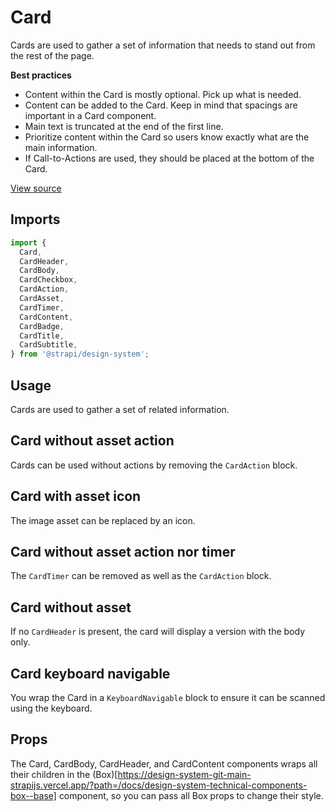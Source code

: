 

<Meta of={CardStories} />

# Card

Cards are used to gather a set of information that needs to stand out from the rest of the page.

**Best practices**

- Content within the Card is mostly optional. Pick up what is needed.
- Content can be added to the Card. Keep in mind that spacings are important in a Card component.
- Main text is truncated at the end of the first line.
- Prioritize content within the Card so users know exactly what are the main information.
- If Call-to-Actions are used, they should be placed at the bottom of the Card.

[View source](https://github.com/strapi/design-system/tree/main/packages/design-system/src/Card)

## Imports

```js
import {
  Card,
  CardHeader,
  CardBody,
  CardCheckbox,
  CardAction,
  CardAsset,
  CardTimer,
  CardContent,
  CardBadge,
  CardTitle,
  CardSubtitle,
} from '@strapi/design-system';
```

## Usage

Cards are used to gather a set of related information.

<Canvas of={CardStories.Base} />

## Card without asset action

Cards can be used without actions by removing the `CardAction` block.

<Canvas of={CardStories.WithoutAssetAction} />

## Card with asset icon

The image asset can be replaced by an icon.

<Canvas of={CardStories.WithAssetIcon} />

## Card without asset action nor timer

The `CardTimer` can be removed as well as the `CardAction` block.

<Canvas of={CardStories.WithoutAssetActionNorTimer} />

## Card without asset

If no `CardHeader` is present, the card will display a version with the body only.

<Canvas of={CardStories.WithoutAsset} />

## Card keyboard navigable

You wrap the Card in a `KeyboardNavigable` block to ensure it can be scanned using the keyboard.

<Canvas of={CardStories.Keyboard} />

## Props

The Card, CardBody, CardHeader, and CardContent components wraps all their children in the
(Box)\[https://design-system-git-main-strapijs.vercel.app/?path=/docs/design-system-technical-components-box--base]
component, so you can pass all Box props to change their style.

<ArgTypes of={Card} />
